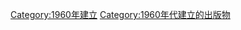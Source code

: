 {{Cat topic in year| topic=建立的出版物| year=1960}}

[[Category:1960年建立|Category:1960年建立]]
[[Category:1960年代建立的出版物|Category:1960年代建立的出版物]]